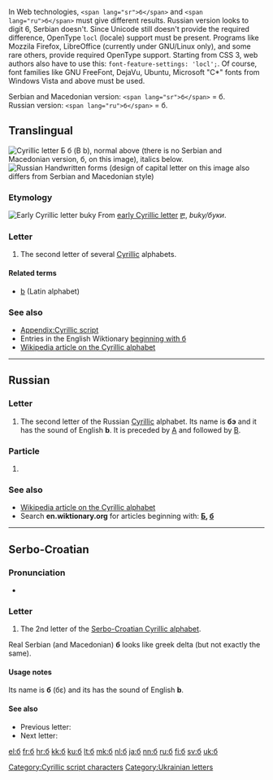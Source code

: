 {{also|Appendix:Variations of "b"}}

In Web technologies, <code><nowiki><span lang="sr">б</span></nowiki></code>
and
<code><nowiki><span lang="ru">б</span></nowiki></code>
must give different results. Russian version looks to digit 6, Serbian doesn't. Since Unicode still doesn't provide the required difference, OpenType <code>locl</code> (locale) support must be present. Programs like Mozzila Firefox, LibreOffice (currently under GNU/Linux only), and some rare others, provide required OpenType support. Starting from CSS 3, web authors also have to use this: <code><nowiki>font-feature-settings: 'locl';</nowiki></code>. Of course, font families like GNU FreeFont, DejaVu, Ubuntu, Microsoft "C*" fonts from Windows Vista and above must be used.

Serbian and Macedonian version: <code><nowiki><span lang="sr">б</span></nowiki></code> = <span lang="sr">б</span>.<br/>
Russian version: <code><nowiki><span lang="ru">б</span></nowiki></code> = <span lang="ru">б</span>.

==Translingual==
{{Cyrillic character info|hex=431|name=CYRILLIC SMALL LETTER BE}}
[[Image:Cyrillic B.png|thumb|right|Cyrillic letter '''Б б''' (''B b''), normal above (there is no Serbian and Macedonian version, <span lang="sr">б</span>, on this image), italics below.]]
[[File:02-Russian alphabet-Б б.svg|thumb|Russian Handwritten forms (design of capital letter on this image also differs from Serbian and Macedonian style)]]

===Etymology===
[[Image:Early Cyrillic letter Buky.png|Early Cyrillic letter ''buky'']]
From [[w:Early Cyrillic alphabet|early Cyrillic letter]] [[Ⰱ]], ''buky/<span lang="sr">буки</span>''.

===Letter===
{{wikipedia|Be (Cyrillic)}}
{{head|mul|letter|lower case||upper case|Б}}

# The second letter of several [[Cyrillic]] alphabets.

====Related terms====
* [[b]] (Latin alphabet)

===See also===
* [[Appendix:Cyrillic script]]
* Entries in the English Wiktionary [[Special:Allpages/б|beginning with б]]
* [[w:Cyrillic alphabet|Wikipedia article on the Cyrillic alphabet]]

----

==Russian==

===Letter===
{{head|ru|letter|lower case||upper case|Б}}

# The second letter of the Russian [[Cyrillic]] alphabet. Its name is '''бэ''' {{IPAchar|(bɛ)}} and it has the sound of English '''b'''. It is preceded by [[а|А]] and followed by [[в|В]].

===Particle===
{{head|ru|particle|head=б|tr=b}}

# {{alternative form of|бы|tr=by|lang=ru}}

===See also===
* [[w:Cyrillic alphabet|Wikipedia article on the Cyrillic alphabet]]
* Search '''en.wiktionary.org''' for articles beginning with: '''[http://en.wiktionary.org/w/index.php?title=Special%3AAllpages&from=%D0%91&namespace=0 Б], [http://en.wiktionary.org/w/index.php?title=Special%3AAllpages&from=%D0%B1&namespace=0 б]'''

----

==Serbo-Croatian==
{{attention|sh}}

===Pronunciation===
* {{qualifier|phoneme}} {{IPA|/b/|lang=sh}}

===Letter===
<!-- this template doesn't give Serbian version -->
{{head|sh||lower case||upper case|Б}}

# The 2nd letter of the [[Serbo-Croatian Cyrillic alphabet]].

Real Serbian (and Macedonian) <span lang="sr" style="font-weight: bold">б</span> looks like greek delta (but not exactly the same).

====Usage notes====
Its name is '''б''' (бɛ) and its has the sound of English '''b'''.

====See also====
* Previous letter: {{l|sh|а}}
* Next letter: {{l|sh|в}}

[[Category:Cyrillic script characters]]
[[Category:Ukrainian letters]]

[[el:б]]
[[fr:б]]
[[hr:б]]
[[kk:б]]
[[ku:б]]
[[lt:б]]
[[mk:б]]
[[nl:б]]
[[ja:б]]
[[nn:б]]
[[ru:б]]
[[fi:б]]
[[sv:б]]
[[uk:б]]